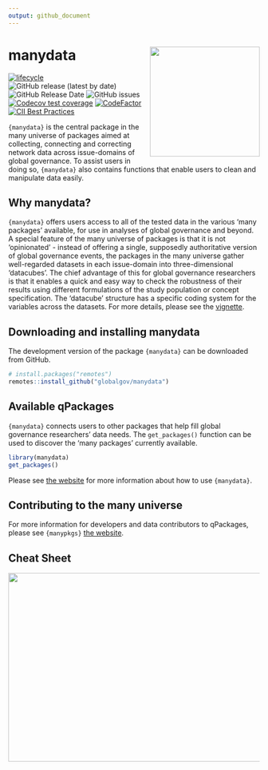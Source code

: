 ```yaml
---
output: github_document
---
```

# manydata <img src="man/figures/manydataLogo.png" align="right" width="220"/>

<!-- badges: start -->
[![lifecycle](https://img.shields.io/badge/lifecycle-experimental-orange.svg)](https://www.tidyverse.org/lifecycle/#experimental)
![GitHub release (latest by date)](https://img.shields.io/github/v/release/globalgov/manydata)
![GitHub Release Date](https://img.shields.io/github/release-date/globalgov/manydata)
![GitHub issues](https://img.shields.io/github/issues-raw/globalgov/manydata)
<!-- [![HitCount](http://hits.dwyl.com/globalgov/manydata.svg)](http://hits.dwyl.com/globalgov/manydata) -->
[![Codecov test coverage](https://codecov.io/gh/globalgov/manydata/branch/main/graph/badge.svg)](https://codecov.io/gh/globalgov/manydata?branch=main)
[![CodeFactor](https://www.codefactor.io/repository/github/globalgov/manydata/badge)](https://www.codefactor.io/repository/github/globalgov/manydata)
[![CII Best Practices](https://bestpractices.coreinfrastructure.org/projects/4562/badge)](https://bestpractices.coreinfrastructure.org/projects/4562)
<!-- ![GitHub All Releases](https://img.shields.io/github/downloads/jhollway/roctopus/total) -->
<!-- badges: end -->

`{manydata}` is the central package in the many universe of packages aimed at collecting, connecting and correcting network data across issue-domains of global governance. To assist users in doing so, `{manydata}` also contains functions that enable users to clean and manipulate data easily.

## Why manydata?

`{manydata}` offers users access to all of the tested data in the various 'many packages' available,
for use in analyses of global governance and beyond.
A special feature of the many universe of packages is that it is not 'opinionated' - instead of
offering a single, supposedly authoritative version of global governance events,
the packages in the many universe gather well-regarded datasets in each issue-domain into three-dimensional 'datacubes'.
The chief advantage of this for global governance researchers is that it enables
a quick and easy way to check the robustness of their results using different formulations of
the study population or concept specification.
The 'datacube' structure has a specific coding system for the variables across the datasets. 
For more details, please see the [vignette](https://globalgov.github.io/manydata/articles/user.html).

## Downloading and installing manydata

The development version of the package `{manydata}` can be downloaded from GitHub. 

```r
# install.packages("remotes")
remotes::install_github("globalgov/manydata")
```

## Available qPackages

`{manydata}` connects users to other packages that help fill global governance researchers' data needs.
The `get_packages()` function can be used to discover the 'many packages' currently available.

```r
library(manydata)
get_packages()
```

Please see [the website](https://globalgov.github.io/manydata/) for more information about how to use `{manydata}`.

## Contributing to the many universe

For more information for developers and data contributors to qPackages, please see `{manypkgs}` [the website](https://globalgov.github.io/manypkgs/).

## Cheat Sheet

<a href="https://github.com/globalgov/manydata/blob/main/man/figures/cheatsheet.pdf"><img src="https://raw.githubusercontent.com/globalgov/manydata/main/man/figures/cheatsheet.png" width="525" height="378"/></a>
